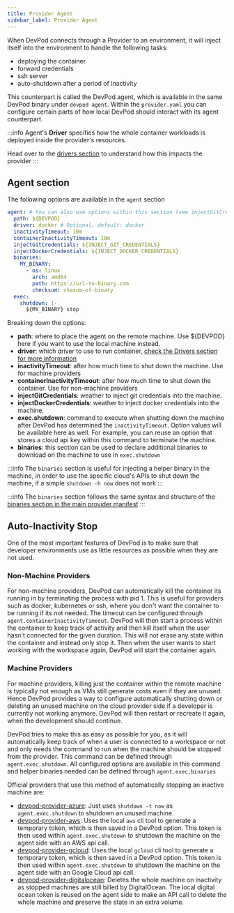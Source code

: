 ```yaml
---
title: Provider Agent
sidebar_label: Provider Agent
---
```


When DevPod connects through a Provider to an environment, it will inject itself into the environment to handle the following tasks:
- deploying the container
- forward credentials
- ssh server
- auto-shutdown after a period of inactivity

This counterpart is called the DevPod agent, which is available in the same DevPod binary under `devpod agent`.
Within the `provider.yaml` you can configure certain parts of how local DevPod should interact with its agent counterpart.

:::info
Agent's **Driver** specifies how the whole container workloads is deployed inside
the provider's resources.

Head over to the [drivers section](./driver.mdx) to understand how this impacts
the provider
:::

## Agent section

The following options are available in the `agent` section

```yaml
agent: # You can also use options within this section (see injectGitCredentials as an example)
  path: ${DEVPOD}
  driver: docker # Optional, default: docker
  inactivityTimeout: 10m
  containerInactivityTimeout: 10m
  injectGitCredentials: ${INJECT_GIT_CREDENTIALS}
  injectDockerCredentials: ${INJECT_DOCKER_CREDENTIALS}
  binaries:
    MY_BINARY:
      - os: linux
        arch: amd64
        path: https://url-to-binary.com
        checksum: shasum-of-binary
  exec:
    shutdown: |-
      ${MY_BINARY} stop
```

Breaking down the options:

- **path**: where to place the agent on the remote machine. Use ${DEVPOD} here if you want to use the local machine instead.
- **driver**: which driver to use to run container, [check the Drivers section for more information](./driver.mdx)
- **inactivityTimeout**: after how much time to shut down the machine. Use for machine providers
- **containerInactivityTimeout**: after how much time to shut down the container. Use for non-machine providers
- **injectGitCredentials**: weather to inject git credentials into the machine.
- **injectDockerCredentials**: weather to inject docker credentials into the machine.
- **exec.shutdown**: command to execute when shutting down the machine after DevPod has determined the `inactivityTimeout`. Option values will be available here as well. For example, you can reuse an option that stores a cloud api key within this command to terminate the machine.
- **binaries**: this section can be used to declare additional binaries to download on the machine to use in `exec.shutdown`

:::info
The `binaries` section is useful for injecting a helper binary in the machine, in order to
use the specific cloud's APIs to shut down the machine, if a simple `shutdown -h now` does not work
:::

:::info
The `binaries` section follows the same syntax and structure of the [binaries section in the main provider manifest](./binaries.mdx)
:::

## Auto-Inactivity Stop

One of the most important features of DevPod is to make sure that developer environments use as little resources as possible when they are not used.

### Non-Machine Providers

For non-machine providers, DevPod can automatically kill the container its running in by terminating the process with pid 1. This is useful for providers such as docker, kubernetes or ssh, where you don't want the container to be running if its not needed. The timeout can be configured through `agent.containerInactivityTimeout`. DevPod will then start a process within the container to keep track of activity and then kill itself when the user hasn't connected for the given duration. This will not erase any state within the container and instead only stop it. Then when the user wants to start working with the workspace again, DevPod will start the container again.

### Machine Providers

For machine providers, killing just the container within the remote machine is typically not enough as VMs still generate costs even if they are unused.
Hence DevPod provides a way to configure automatically shutting down or deleting an unused machine on the cloud provider side if a developer is currently not working anymore.
DevPod will then restart or recreate it again, when the development should continue.

DevPod tries to make this as easy as possible for you, as it will automatically keep track of when a user is connected to a workspace or not and only needs the command to run when the machine should be stopped from the provider.
This command can be defined through `agent.exec.shutdown`.
All configured options are available in this command and helper binaries needed can be defined through `agent.exec.binaries`

Official providers that use this method of automatically stopping an inactive machine are:
- [devpod-provider-azure](https://github.com/loft-sh/devpod-provider-azure): Just uses `shutdown -t now` as `agent.exec.shutdown` to shutdown an unused machine.
- [devpod-provider-aws](https://github.com/loft-sh/devpod-provider-aws): Uses the local `aws` cli tool to generate a temporary token, which is then saved in a DevPod option. This token is then used within `agent.exec.shutdown` to shutdown the machine on the agent side with an AWS api call.
- [devpod-provider-gcloud](https://github.com/loft-sh/devpod-provider-gcloud): Uses the local `gcloud` cli tool to generate a temporary token, which is then saved in a DevPod option. This token is then used within `agent.exec.shutdown` to shutdown the machine on the agent side with an Google Cloud api call.
- [devpod-provider-digitalocean](https://github.com/loft-sh/devpod-provider-digitalocean): Deletes the whole machine on inactivity as stopped machines are still billed by DigitalOcean. The local digital ocean token is reused on the agent side to make an API call to delete the whole machine and preserve the state in an extra volume.
